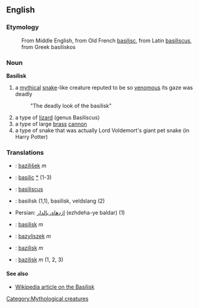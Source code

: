 ==English==
[[Category:Mythological creatures]]
===Etymology===
: From Middle English, from Old French [[basilisc]], from Latin [[basiliscus]], from Greek basiliskos

===Noun===
'''Basilisk'''<!-- always capitalised? -->

#a [[mythical]] [[snake]]-like creature reputed to be so [[venomous]] its gaze was deadly
#:"The deadly look of the basilisk"
#a type of [[lizard]] (genus Basiliscus)
#a type of large [[brass]] [[cannon]]
#a type of snake that was actually Lord Voldemort's giant pet snake (in Harry Potter)

=== Translations ===
*{{cs}}: [[bazilišek]] ''m''
* {{fr}}: [[basilic]] [[:fr:basilic|*]] (1-3)
*{{la}}: [[basiliscus]]
*{{nl}}: basilisk (1,1), basilisk, veldslang (2)
*Persian: [[اژدهای بالدار]] (ezhdeha-ye baldar) (1)
* {{no}} : [[basilisk]] ''m''
*{{pl}}: [[bazyliszek]] ''m''
*{{sk}}: [[bazilisk#Slovak|bazilisk]] ''m''
*{{sl}}: [[bazilisk]] ''m'' (1, 2, 3)

====See also====
*[[w:basilisk|Wikipedia article on the Basilisk]]